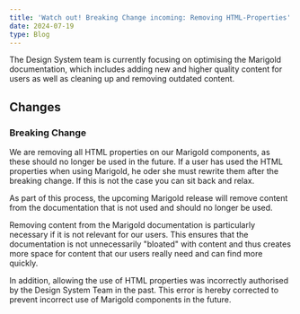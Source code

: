 ```yaml
---
title: 'Watch out! Breaking Change incoming: Removing HTML-Properties'
date: 2024-07-19
type: Blog
---
```


The Design System team is currently focusing on optimising the Marigold documentation, which includes adding new and higher quality content for users as well as cleaning up and removing outdated content.

## Changes

### Breaking Change

We are removing all HTML properties on our Marigold components, as these should no longer be used in the future. If a user has used the HTML properties when using Marigold, he oder she must rewrite them after the breaking change. If this is not the case you can sit back and relax.

As part of this process, the upcoming Marigold release will remove content from the documentation that is not used and should no longer be used.

Removing content from the Marigold documentation is particularly necessary if it is not relevant for our users. This ensures that the documentation is not unnecessarily "bloated" with content and thus creates more space for content that our users really need and can find more quickly.

In addition, allowing the use of HTML properties was incorrectly authorised by the Design System Team in the past. This error is hereby corrected to prevent incorrect use of Marigold components in the future.
